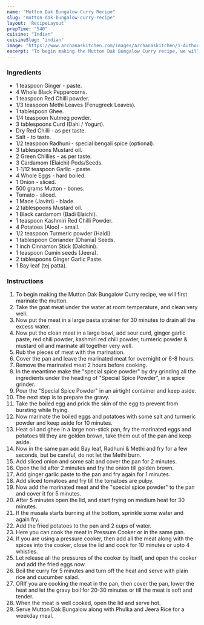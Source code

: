 ---
name: "Mutton Dak Bungalow Curry Recipe"
slug: "mutton-dak-bungalow-curry-recipe"
layout: 'RecipeLayout'
prepTime: "540"
cuisine: "Indian"
cuisineSlug: "indian"
image: "https://www.archanaskitchen.com/images/archanaskitchen/1-Author/peekncook-gmail.com/mutton_dakbanglow_recipe.jpg"
excerpt: "To begin making the Mutton Dak Bungalow Curry recipe, we will first marinate the mutton"
---

### Ingredients

- 1 teaspoon Ginger - paste.
- 4 Whole Black Peppercorns.
- 1 teaspoon Red Chilli powder.
- 1/3 teaspoon Methi Leaves (Fenugreek Leaves).
- 1 tablespoon Ghee.
- 1/4 teaspoon Nutmeg powder.
- 3 tablespoons Curd (Dahi / Yogurt).
- Dry Red Chilli - as per taste.
- Salt - to taste.
- 1/2 teaspoon Radhuni - special bengali spice (optional).
- 3 tablespoons Mustard oil.
- 2 Green Chillies - as per taste.
- 3 Cardamom (Elaichi) Pods/Seeds.
- 1-1/12 teaspoon Garlic - paste.
- 4 Whole Eggs - hard boiled.
- 1 Onion - sliced.
- 500 grams Mutton - bones.
- Tomato - sliced.
- 1 Mace (Javitri) - blade.
- 2 tablespoons Mustard oil.
- 1 Black cardamom (Badi Elaichi).
- 1 teaspoon Kashmiri Red Chilli Powder.
- 4 Potatoes (Aloo) - small.
- 1/2 teaspoon Turmeric powder (Haldi).
- 1 tablespoon Coriander (Dhania) Seeds.
- 1 inch Cinnamon Stick (Dalchini).
- 1 teaspoon Cumin seeds (Jeera).
- 2 tablespoons Ginger Garlic Paste.
- 1 Bay leaf (tej patta).

### Instructions

1. To begin making the Mutton Dak Bungalow Curry recipe, we will first marinate the mutton.
1. Take the goat meat under the water at room temperature, and clean very well.
1. Now put the meat in a large pasta strainer for 30 minutes to drain all the excess water.
1. Now put the clean meat in a large bowl, add sour curd, ginger garlic paste, red chili powder, kashmiri red chili powder, turmeric powder & mustard oil and marinate all together very well.
1. Rub the pieces of meat with the marination.
1. Cover the pan and leave the marinated meat for overnight or 6-8 hours.
1. Remove the marinated meat 2 hours before cooking.
1. In the meantime make the "special spice powder" by dry grinding all the ingredients under the heading of "Special Spice Powder", in a spice grinder.
1. Pour the "Special Spice Powder" in an airtight container and keep aside.
1. The next step is to prepare the gravy.
1. Take the boiled egg and prick the skin of the egg to prevent from bursting while frying.
1. Now marinate the boiled eggs and potatoes with some salt and turmeric powder and keep aside for 10 minutes.
1. Heat oil and ghee in a large non-stick pan, fry the marinated eggs and potatoes till they are golden brown, take them out of the pan and keep aside.
1. Now in the same pan add Bay leaf, Radhuni & Methi and fry for a few seconds, but be careful, do not let the Methi burn.
1. Add sliced onion and some salt and cover the pan for 2 minutes.
1. Open the lid after 2 minutes and fry the onion till golden brown.
1. Add ginger garlic paste to the pan and fry again for 1 minutes.
1. Add sliced tomatoes and fry till the tomatoes are pulpy.
1. Now add the marinated meat and the "special spice powder" to the pan and cover it for 5 minutes.
1. After 5 minutes open the lid, and start frying on medium heat for 30 minutes.
1. If the masala starts burning at the bottom, sprinkle some water and again fry.
1. Add the fried potatoes to the pan and 2 cups of water.
1. Here you can cook the meat in Pressure Cooker or in the same pan.
1. If you are using a pressure cooker, then add all the meat along with the spices into the cooker, close the lid and cook for 10 minutes or upto 4 whistles.
1. Let release all the pressures of the cooker by itself, and open the cooker and add the fried eggs now.
1. Boil the curry for 5 minutes and turn off the heat and serve with plain rice and cucumber salad.
1. ORIf you are cooking the meat in the pan, then cover the pan, lower the heat and let the gravy boil for 20-30 minutes or till the meat is soft and tender.
1. When the meat is well cooked, open the lid and serve hot.
1. Serve Mutton Dak Bungalow along with Phulka and Jeera Rice for a weekday meal.
